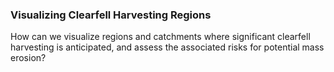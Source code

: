 ### Visualizing Clearfell Harvesting Regions

How can we visualize regions and catchments where significant clearfell harvesting is anticipated, and assess the associated risks for potential mass erosion?

